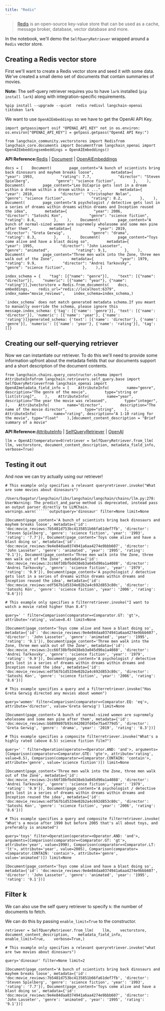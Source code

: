 ```yaml
---
title: "Redis"
---
```


> [Redis](https://redis.com) is an open-source key-value store that can be used as a cache, message broker, database, vector database and more.

In the notebook, we'll demo the `SelfQueryRetriever` wrapped around a `Redis` vector store.

## Creating a Redis vector store

First we'll want to create a Redis vector store and seed it with some data. We've created a small demo set of documents that contain summaries of movies.

**Note:** The self-query retriever requires you to have `lark` installed (`pip install lark`) along with integration-specific requirements.

```
%pip install --upgrade --quiet  redis redisvl langchain-openai tiktoken lark
```

We want to use `OpenAIEmbeddings` so we have to get the OpenAI API Key.

```
import getpassimport osif "OPENAI_API_KEY" not in os.environ:    os.environ["OPENAI_API_KEY"] = getpass.getpass("OpenAI API Key:")
```

```
from langchain_community.vectorstores import Redisfrom langchain_core.documents import Documentfrom langchain_openai import OpenAIEmbeddingsembeddings = OpenAIEmbeddings()
```

**API Reference:**[Redis](https://python.langchain.com/api_reference/community/vectorstores/langchain_community.vectorstores.redis.base.Redis.html) | [Document](https://python.langchain.com/api_reference/core/documents/langchain_core.documents.base.Document.html) | [OpenAIEmbeddings](https://python.langchain.com/api_reference/openai/embeddings/langchain_openai.embeddings.base.OpenAIEmbeddings.html)

```
docs = [    Document(        page_content="A bunch of scientists bring back dinosaurs and mayhem breaks loose",        metadata={            "year": 1993,            "rating": 7.7,            "director": "Steven Spielberg",            "genre": "science fiction",        },    ),    Document(        page_content="Leo DiCaprio gets lost in a dream within a dream within a dream within a ...",        metadata={            "year": 2010,            "director": "Christopher Nolan",            "genre": "science fiction",            "rating": 8.2,        },    ),    Document(        page_content="A psychologist / detective gets lost in a series of dreams within dreams within dreams and Inception reused the idea",        metadata={            "year": 2006,            "director": "Satoshi Kon",            "genre": "science fiction",            "rating": 8.6,        },    ),    Document(        page_content="A bunch of normal-sized women are supremely wholesome and some men pine after them",        metadata={            "year": 2019,            "director": "Greta Gerwig",            "genre": "drama",            "rating": 8.3,        },    ),    Document(        page_content="Toys come alive and have a blast doing so",        metadata={            "year": 1995,            "director": "John Lasseter",            "genre": "animated",            "rating": 9.1,        },    ),    Document(        page_content="Three men walk into the Zone, three men walk out of the Zone",        metadata={            "year": 1979,            "rating": 9.9,            "director": "Andrei Tarkovsky",            "genre": "science fiction",        },    ),]
```

```
index_schema = {    "tag": [{"name": "genre"}],    "text": [{"name": "director"}],    "numeric": [{"name": "year"}, {"name": "rating"}],}vectorstore = Redis.from_documents(    docs,    embeddings,    redis_url="redis://localhost:6379",    index_name="movie_reviews",    index_schema=index_schema,)
```

```
`index_schema` does not match generated metadata schema.If you meant to manually override the schema, please ignore this message.index_schema: {'tag': [{'name': 'genre'}], 'text': [{'name': 'director'}], 'numeric': [{'name': 'year'}, {'name': 'rating'}]}generated_schema: {'text': [{'name': 'director'}, {'name': 'genre'}], 'numeric': [{'name': 'year'}, {'name': 'rating'}], 'tag': []}
```

## Creating our self-querying retriever

Now we can instantiate our retriever. To do this we'll need to provide some information upfront about the metadata fields that our documents support and a short description of the document contents.

```
from langchain.chains.query_constructor.schema import AttributeInfofrom langchain.retrievers.self_query.base import SelfQueryRetrieverfrom langchain_openai import OpenAImetadata_field_info = [    AttributeInfo(        name="genre",        description="The genre of the movie",        type="string or list[string]",    ),    AttributeInfo(        name="year",        description="The year the movie was released",        type="integer",    ),    AttributeInfo(        name="director",        description="The name of the movie director",        type="string",    ),    AttributeInfo(        name="rating", description="A 1-10 rating for the movie", type="float"    ),]document_content_description = "Brief summary of a movie"
```

**API Reference:**[AttributeInfo](https://python.langchain.com/api_reference/langchain/chains/langchain.chains.query_constructor.schema.AttributeInfo.html) | [SelfQueryRetriever](https://python.langchain.com/api_reference/langchain/retrievers/langchain.retrievers.self_query.base.SelfQueryRetriever.html) | [OpenAI](https://python.langchain.com/api_reference/openai/llms/langchain_openai.llms.base.OpenAI.html)

```
llm = OpenAI(temperature=0)retriever = SelfQueryRetriever.from_llm(    llm, vectorstore, document_content_description, metadata_field_info, verbose=True)
```

## Testing it out

And now we can try actually using our retriever!

```
# This example only specifies a relevant queryretriever.invoke("What are some movies about dinosaurs")
```

```````
/Users/bagatur/langchain/libs/langchain/langchain/chains/llm.py:278: UserWarning: The predict_and_parse method is deprecated, instead pass an output parser directly to LLMChain.  warnings.warn(``````outputquery='dinosaur' filter=None limit=None
```````

```
[Document(page_content='A bunch of scientists bring back dinosaurs and mayhem breaks loose', metadata={'id': 'doc:movie_reviews:7b5481d753bc4135851b66fa61def7fb', 'director': 'Steven Spielberg', 'genre': 'science fiction', 'year': '1993', 'rating': '7.7'}), Document(page_content='Toys come alive and have a blast doing so', metadata={'id': 'doc:movie_reviews:9e4e84daa0374941a6aa4274e9bbb607', 'director': 'John Lasseter', 'genre': 'animated', 'year': '1995', 'rating': '9.1'}), Document(page_content='Three men walk into the Zone, three men walk out of the Zone', metadata={'id': 'doc:movie_reviews:2cc66f38bfbd438eb3a045d90a1a4088', 'director': 'Andrei Tarkovsky', 'genre': 'science fiction', 'year': '1979', 'rating': '9.9'}), Document(page_content='A psychologist / detective gets lost in a series of dreams within dreams within dreams and Inception reused the idea', metadata={'id': 'doc:movie_reviews:edf567b1d5334e02b2a4c692d853c80c', 'director': 'Satoshi Kon', 'genre': 'science fiction', 'year': '2006', 'rating': '8.6'})]
```

```
# This example only specifies a filterretriever.invoke("I want to watch a movie rated higher than 8.4")
```

```
query=' ' filter=Comparison(comparator=<Comparator.GT: 'gt'>, attribute='rating', value=8.4) limit=None
```

```
[Document(page_content='Toys come alive and have a blast doing so', metadata={'id': 'doc:movie_reviews:9e4e84daa0374941a6aa4274e9bbb607', 'director': 'John Lasseter', 'genre': 'animated', 'year': '1995', 'rating': '9.1'}), Document(page_content='Three men walk into the Zone, three men walk out of the Zone', metadata={'id': 'doc:movie_reviews:2cc66f38bfbd438eb3a045d90a1a4088', 'director': 'Andrei Tarkovsky', 'genre': 'science fiction', 'year': '1979', 'rating': '9.9'}), Document(page_content='A psychologist / detective gets lost in a series of dreams within dreams within dreams and Inception reused the idea', metadata={'id': 'doc:movie_reviews:edf567b1d5334e02b2a4c692d853c80c', 'director': 'Satoshi Kon', 'genre': 'science fiction', 'year': '2006', 'rating': '8.6'})]
```

```
# This example specifies a query and a filterretriever.invoke("Has Greta Gerwig directed any movies about women")
```

```
query='women' filter=Comparison(comparator=<Comparator.EQ: 'eq'>, attribute='director', value='Greta Gerwig') limit=None
```

```
[Document(page_content='A bunch of normal-sized women are supremely wholesome and some men pine after them', metadata={'id': 'doc:movie_reviews:bb899807b93c442083fd45e75a4779d5', 'director': 'Greta Gerwig', 'genre': 'drama', 'year': '2019', 'rating': '8.3'})]
```

```
# This example specifies a composite filterretriever.invoke("What's a highly rated (above 8.5) science fiction film?")
```

```
query=' ' filter=Operation(operator=<Operator.AND: 'and'>, arguments=[Comparison(comparator=<Comparator.GTE: 'gte'>, attribute='rating', value=8.5), Comparison(comparator=<Comparator.CONTAIN: 'contain'>, attribute='genre', value='science fiction')]) limit=None
```

```
[Document(page_content='Three men walk into the Zone, three men walk out of the Zone', metadata={'id': 'doc:movie_reviews:2cc66f38bfbd438eb3a045d90a1a4088', 'director': 'Andrei Tarkovsky', 'genre': 'science fiction', 'year': '1979', 'rating': '9.9'}), Document(page_content='A psychologist / detective gets lost in a series of dreams within dreams within dreams and Inception reused the idea', metadata={'id': 'doc:movie_reviews:edf567b1d5334e02b2a4c692d853c80c', 'director': 'Satoshi Kon', 'genre': 'science fiction', 'year': '2006', 'rating': '8.6'})]
```

```
# This example specifies a query and composite filterretriever.invoke(    "What's a movie after 1990 but before 2005 that's all about toys, and preferably is animated")
```

```
query='toys' filter=Operation(operator=<Operator.AND: 'and'>, arguments=[Comparison(comparator=<Comparator.GT: 'gt'>, attribute='year', value=1990), Comparison(comparator=<Comparator.LT: 'lt'>, attribute='year', value=2005), Comparison(comparator=<Comparator.CONTAIN: 'contain'>, attribute='genre', value='animated')]) limit=None
```

```
[Document(page_content='Toys come alive and have a blast doing so', metadata={'id': 'doc:movie_reviews:9e4e84daa0374941a6aa4274e9bbb607', 'director': 'John Lasseter', 'genre': 'animated', 'year': '1995', 'rating': '9.1'})]
```

## Filter k

We can also use the self query retriever to specify `k`: the number of documents to fetch.

We can do this by passing `enable_limit=True` to the constructor.

```
retriever = SelfQueryRetriever.from_llm(    llm,    vectorstore,    document_content_description,    metadata_field_info,    enable_limit=True,    verbose=True,)
```

```
# This example only specifies a relevant queryretriever.invoke("what are two movies about dinosaurs")
```

```
query='dinosaur' filter=None limit=2
```

```
[Document(page_content='A bunch of scientists bring back dinosaurs and mayhem breaks loose', metadata={'id': 'doc:movie_reviews:7b5481d753bc4135851b66fa61def7fb', 'director': 'Steven Spielberg', 'genre': 'science fiction', 'year': '1993', 'rating': '7.7'}), Document(page_content='Toys come alive and have a blast doing so', metadata={'id': 'doc:movie_reviews:9e4e84daa0374941a6aa4274e9bbb607', 'director': 'John Lasseter', 'genre': 'animated', 'year': '1995', 'rating': '9.1'})]
```
